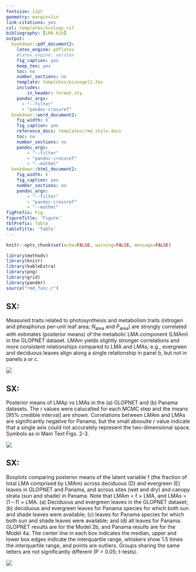 ```yaml
---
fontsize: 12pt
geometry: margin=1in
link-citations: yes
csl: templates/ecology.csl
bibliography: [LMA.bib]
output:
  bookdown::pdf_document2:
    latex_engine: pdflatex
    #latex_engine: xelatex
    fig_caption: yes
    keep_tex: yes
    toc: no
    number_sections: no
    template: templates/eisvogel2.tex
    includes:
        in_header: format.sty
    pandoc_args:
      - "--filter"
      - "pandoc-crossref"
  bookdown::word_document2:
    fig_width: 6
    fig_caption: yes
    reference_docx: templates/rmd_style.docx
    toc: no
    number_sections: no
    pandoc_args:
        - "--filter"
        - "pandoc-crossref"
        - "--mathml"
  bookdown::html_document2:
    fig_width: 6
    fig_caption: yes
    number_sections: no
    pandoc_args:
        - "--filter"
        - "pandoc-crossref"
        - "--mathml"
figPrefix: Fig.
figureTitle: 'Figure'
tblPrefix: Table
tableTitle: 'Table'
---
```


```r
knitr::opts_chunk$set(echo=FALSE, warning=FALSE, message=FALSE)
```

```r
library(methods)
library(knitr)
library(kableExtra)
library(png)
library(grid)
library(pander)
source("rmd_func.r")
```


## SX:

Measured traits related to photosynthesis and metabolism traits (nitrogen and phosphorus per-unit leaf area; *N*~area~ and *P*~area~) are strongly correlated with estimates (posterior means) of the metabolic LMA component (LMAm) in the GLOPNET dataset.
LMAm yields slightly stronger correlations and more consistent relationships compared to LMA and LMAs; e.g., evergreen and deciduous leaves align along a single relationship in  panel b, but not in panels a or c.

![](../figs/GL_NP.png){#fig:hoge}

\newpage

## SX:

Posterior means of LMAp vs LMAs in the (a) GLOPNET and (b) Panama datasets.
The *r* values were calucalted for each MCMC step and the means [95% credible interval] are shown. 
Correlations between LMAm and LMAs are significantly negative for Panama, but the small absoulte *r* value indicate that a single axis could not accurately represent the two-dimensional space.
Symbols as in Main Text Figs. 2-3.

![](../figs/LMAps.png)

\newpage


## SX:

Boxplots comparing posterior means of the latent variable f (the fraction of total LMA comprised by LMAm) across deciduous (D) and evergreen (E) leaves in GLOPNET and Panama, and across sites (wet and dry) and canopy strata (sun and shade) in Panama.
Note that LMAm = f $\times$ LMA, and LMAs = (1 – f) $\times$ LMA. 
(a) Deciduous and evergreen leaves in the GLOPNET dataset; 
(b) deciduous and evergreen leaves for Panama species for which both sun and shade leaves were available; 
(c) leaves for Panama species for which both sun and shade leaves were available; and 
(d) all leaves for Panama.
GLOPNET results are for the Model 2b, and Panama results are for the Model 4a.
The center line in each box indicates the median, upper and lower box edges indicate the interquartile range, whiskers show 1.5 times the interquartile range, and points are outliers.
Groups sharing the same letters are not significantly different (P > 0.05; t-tests).

![](../figs/box_frac2.png)


\newpage
